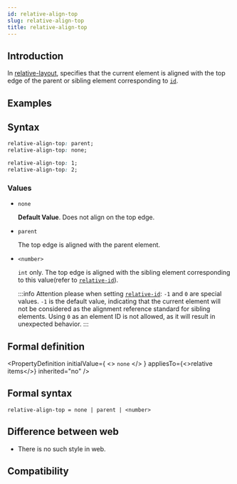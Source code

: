 ```yaml
---
id: relative-align-top
slug: relative-align-top
title: relative-align-top
---
```


## Introduction

In [relative-layout](/guide/ui/layout/relative-layout.mdx), specifies that the current element is aligned with the top edge of the parent or sibling element corresponding to [`id`](./relative-id.mdx).

## Examples


<Go
  example="css-api"
  defaultFile="src/relative-align-top/App.tsx"
  img="https://lf-lynx.tiktok-cdns.com/obj/lynx-artifacts-oss-sg/lynx-website/assets/doc/css/relative-align-top.png"
  defaultEntryFile="dist/relative-align-top.lynx.bundle"
  entry="src/relative-align-top"
/>

## Syntax

```css
relative-align-top: parent;
relative-align-top: none;

relative-align-top: 1;
relative-align-top: 2;
```

### Values

- `none`

  **Default Value**. Does not align on the top edge.

- `parent`

  The top edge is aligned with the parent element.

- `<number>`

  `int` only. The top edge is aligned with the sibling element corresponding to this value(refer to [`relative-id`](./relative-id.mdx)).

  :::info
  Attention please when setting [`relative-id`](./relative-id.mdx): `-1` and `0` are special values. `-1` is the default value, indicating that the current element will not be considered as the alignment reference standard for sibling elements. Using `0` as an element ID is not allowed, as it will result in unexpected behavior.
  :::

## Formal definition


<PropertyDefinition
  initialValue={
    <>
      <code>none</code>
    </>
  }
  appliesTo={<>relative items</>}
  inherited="no"
/>

## Formal syntax

```
relative-align-top = none | parent | <number>
```

## Difference between web

- There is no such style in web.

## Compatibility


<LegacyCompatTable metadata="css/properties/relative-align-top" />
